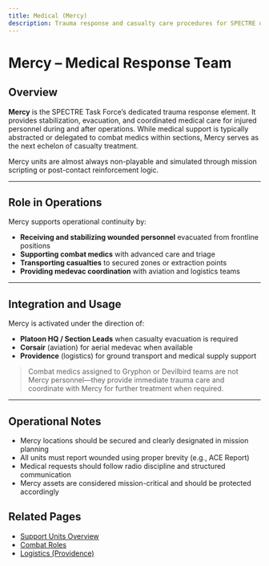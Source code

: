 ```yaml
---
title: Medical (Mercy)
description: Trauma response and casualty care procedures for SPECTRE operations.
---
```


# Mercy – Medical Response Team

## Overview

**Mercy** is the SPECTRE Task Force’s dedicated trauma response element. It provides stabilization, evacuation, and coordinated medical care for injured personnel during and after operations. While medical support is typically abstracted or delegated to combat medics within sections, Mercy serves as the next echelon of casualty treatment.

Mercy units are almost always non-playable and simulated through mission scripting or post-contact reinforcement logic.

---

## Role in Operations

Mercy supports operational continuity by:

- **Receiving and stabilizing wounded personnel** evacuated from frontline positions
- **Supporting combat medics** with advanced care and triage
- **Transporting casualties** to secured zones or extraction points
- **Providing medevac coordination** with aviation and logistics teams

---

## Integration and Usage

Mercy is activated under the direction of:

- **Platoon HQ / Section Leads** when casualty evacuation is required
- **Corsair** (aviation) for aerial medevac when available
- **Providence** (logistics) for ground transport and medical supply support

> Combat medics assigned to Gryphon or Devilbird teams are not Mercy personnel—they provide immediate trauma care and coordinate with Mercy for further treatment when required.

---

## Operational Notes

- Mercy locations should be secured and clearly designated in mission planning
- All units must report wounded using proper brevity (e.g., ACE Report)
- Medical requests should follow radio discipline and structured communication
- Mercy assets are considered mission-critical and should be protected accordingly

## Related Pages

- [Support Units Overview](/sop/operational-structure/support-units)
- [Combat Roles](/sop/operational-structure/combat-roles)
- [Logistics (Providence)](/sop/operational-structure/support-units/logistics)
